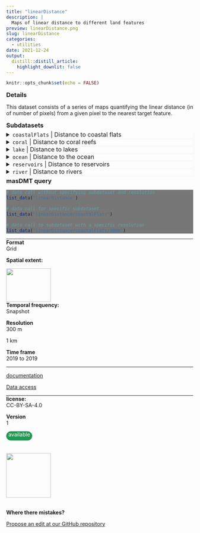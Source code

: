 ```yaml
---
title: "linearDistance"
description: |
  Maps of linear distance to different land features
preview: linearDistance.png
slug: linearDistance
categories:
  - utilities
date: 2021-12-24
output:
  distill::distill_article:
    highlight_downlit: false
---
```

  
```r
knitr::opts_chunk$set(echo = FALSE)
```

<div style="width=80%;margin-top:0;margin-bottom:0;">
<h3 style="margin-top:5;margin-bottom:5;">Details</h3>
<p align="justify">
This dataset consists of a series of maps quantifying the linear distance (in of number of pixels) from a given pixel to the nearest target feature.
</p>

<h3 style="margin-top:5;margin-bottom:5;">Subdatasets</h3>
<details style='cursor:pointer;border: none;box-shadow: 3px 3px 4px #f8f8f8;'>
<summary style="font-size: 16px;">`coastalFlats` | Distance to coastal flats</summary>
|content|description|
|-------|-----------|
|value_range|0...n|
</details>
<details style='cursor:pointer;border: none;box-shadow: 3px 3px 4px #f8f8f8;'>
<summary style="font-size: 16px;">`coral` | Distance to coral reefs</summary>
|content|description|
|-------|-----------|
|value_range|0...n|
</details>
<details style='cursor:pointer;border: none;box-shadow: 3px 3px 4px #f8f8f8;'>
<summary style="font-size: 16px;">`lake` | Distance to lakes</summary>
|content|description|
|-------|-----------|
|value_range|0...n|
</details>
<details style='cursor:pointer;border: none;box-shadow: 3px 3px 4px #f8f8f8;'>
<summary style="font-size: 16px;">`ocean` | Distance to the ocean</summary>
|content|description|
|-------|-----------|
|value_range|0...n|
</details>
<details style='cursor:pointer;border: none;box-shadow: 3px 3px 4px #f8f8f8;'>
<summary style="font-size: 16px;">`reservoirs` | Distance to reservoirs</summary>
|content|description|
|-------|-----------|
|value_range|0...n|
</details>
<details style='cursor:pointer;border: none;box-shadow: 3px 3px 4px #f8f8f8;'>
<summary style="font-size: 16px;">`river` | Distance to rivers</summary>
|content|description|
|-------|-----------|
|value_range|0...n|
</details>
<h3 style="margin-top:5;margin-bottom:5;">masDMT query</h3>
<div style="width=80%;margin-top:5;margin-bottom:5;background-color:#777777;">
```r
# data call without specifying subdataset and resolution
list_data("linearDistance")

# data call for specific subdataset 
list_data("linearDistance/coastalFlats")

# data call to subdataset with a specific resolution
list_data("linearDistance/coastalFlats/300m")
```
</div>
<hr style="margin-top:0;margin-bottom:0;">

</div>

<aside>
<p style="margin-top:0;margin-bottom:0;">**Format**</p>
<p style="margin-top:0;">Grid</p>
<p style="margin-top:0;">**Spatial extent:**</p>
<img src="linearDistance_extent.png" width=120, height=90>
<p style="margin-top:0;margin-bottom:0;">**Temporal frequency:**</p>
<p style="margin-top:0;">Snapshot</p>
<p style="margin-top:0;margin-bottom:0;">**Resolution**</p>
<p style="margin-top:0;">300 m</p>
<p style="margin-top:0;">1 km</p>
<p style="margin-top:0;margin-bottom:0;">**Time frame**</p>
<p style="margin-top:0;">2019 to 2019</p>
<hr style="margin-top:0;margin-bottom:0;">
<p><p style='margin-top:0;margin-bottom:0;'><a style='margin:0;padding:0;' href='mailto:mas@idiv.de?Data information request: '>documentation</a></p></p>
<p><p style='margin-top:0;margin-bottom:0;'><a style='margin:0;padding:0;' href='mailto:mas@idiv.de?Data information request: '>Data access</a></p></p>
<hr style="margin-top:0;margin-bottom:0;">
<p style="margin-top:0;margin-bottom:0;">**license:**</p>
<p style="margin-top:0;">CC-BY-SA-4.0</p>
<p style="margin-top:0;margin-bottom:0;">**Version**</p>
<p style="margin-top:0;">1</p>
<p style="margin-top:0;margin-bottom:0;border-radius:15px;vertical-align:middle;text-align:center;background:#229954;color:#ffffff;height:25px;width:70px;">available</p>
<br>
<br>
<img src="https://raw.githubusercontent.com/macroecology-society/masDMT/master/docs/sidebar_credits.png" width="120;">
<br>
<br>
<p style="margin-bottom:0;padding:0;">**Where there  mistakes?**</p>
<p><a href='https://github.com/macroecology-society/data-catalog/tree/main/_posts/linearDistance/linearDistance.yml'>Propose an edit at our GitHub repository</a></p>
</aside>
